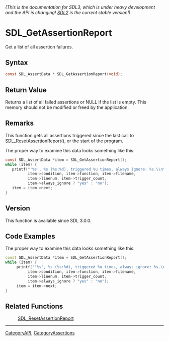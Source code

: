 ====== (This is the documentation for SDL3, which is under heavy development and the API is changing! [https://wiki.libsdl.org/ SDL2] is the current stable version!) ======
= SDL_GetAssertionReport =

Get a list of all assertion failures.

== Syntax ==

<syntaxhighlight lang='c'>
const SDL_AssertData * SDL_GetAssertionReport(void);
</syntaxhighlight>

== Return Value ==

Returns a list of all failed assertions or NULL if the list is empty. This
memory should not be modified or freed by the application.

== Remarks ==

This function gets all assertions triggered since the last call to
[[SDL_ResetAssertionReport]](), or the start of the program.

The proper way to examine this data looks something like this:

<syntaxhighlight lang='c'>
const SDL_AssertData *item = SDL_GetAssertionReport();
while (item) {
   printf("'%s', %s (%s:%d), triggered %u times, always ignore: %s.\\n",
          item->condition, item->function, item->filename,
          item->linenum, item->trigger_count,
          item->always_ignore ? "yes" : "no");
   item = item->next;
}
</syntaxhighlight>

== Version ==

This function is available since SDL 3.0.0.

== Code Examples ==

The proper way to examine this data looks something like this:
<syntaxhighlight lang='c++'>
const SDL_AssertData *item = SDL_GetAssertionReport();
while (item) {
     printf("'%s', %s (%s:%d), triggered %u times, always ignore: %s.\n",
          item->condition, item->function, item->filename,
          item->linenum, item->trigger_count,
          item->always_ignore ? "yes" : "no");
     item = item->next;
}
</syntaxhighlight>

== Related Functions ==

:[[SDL_ResetAssertionReport]]

----
[[CategoryAPI]], [[CategoryAssertions]]



